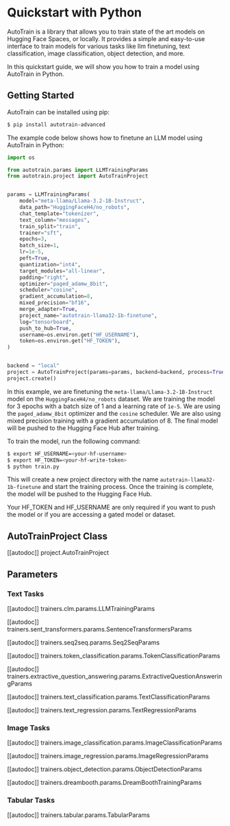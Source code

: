 # Quickstart with Python

AutoTrain is a library that allows you to train state of the art models on Hugging Face Spaces, or locally. 
It provides a simple and easy-to-use interface to train models for various tasks like llm finetuning, text classification, 
image classification, object detection, and more.

In this quickstart guide, we will show you how to train a model using AutoTrain in Python.

## Getting Started

AutoTrain can be installed using pip:

```bash
$ pip install autotrain-advanced
```

The example code below shows how to finetune an LLM model using AutoTrain in Python:

```python
import os

from autotrain.params import LLMTrainingParams
from autotrain.project import AutoTrainProject


params = LLMTrainingParams(
    model="meta-llama/Llama-3.2-1B-Instruct",
    data_path="HuggingFaceH4/no_robots",
    chat_template="tokenizer",
    text_column="messages",
    train_split="train",
    trainer="sft",
    epochs=3,
    batch_size=1,
    lr=1e-5,
    peft=True,
    quantization="int4",
    target_modules="all-linear",
    padding="right",
    optimizer="paged_adamw_8bit",
    scheduler="cosine",
    gradient_accumulation=8,
    mixed_precision="bf16",
    merge_adapter=True,
    project_name="autotrain-llama32-1b-finetune",
    log="tensorboard",
    push_to_hub=True,
    username=os.environ.get("HF_USERNAME"),
    token=os.environ.get("HF_TOKEN"),
)


backend = "local"
project = AutoTrainProject(params=params, backend=backend, process=True)
project.create()
```

In this example, we are finetuning the `meta-llama/Llama-3.2-1B-Instruct` model on the `HuggingFaceH4/no_robots` dataset.
We are training the model for 3 epochs with a batch size of 1 and a learning rate of `1e-5`.
We are using the `paged_adamw_8bit` optimizer and the `cosine` scheduler.
We are also using mixed precision training with a gradient accumulation of 8.
The final model will be pushed to the Hugging Face Hub after training.

To train the model, run the following command:

```bash
$ export HF_USERNAME=<your-hf-username>
$ export HF_TOKEN=<your-hf-write-token>
$ python train.py
```

This will create a new project directory with the name `autotrain-llama32-1b-finetune` and start the training process.
Once the training is complete, the model will be pushed to the Hugging Face Hub.

Your HF_TOKEN and HF_USERNAME are only required if you want to push the model or if you are accessing a gated model or dataset.

## AutoTrainProject Class

[[autodoc]] project.AutoTrainProject

## Parameters

### Text Tasks

[[autodoc]] trainers.clm.params.LLMTrainingParams

[[autodoc]] trainers.sent_transformers.params.SentenceTransformersParams

[[autodoc]] trainers.seq2seq.params.Seq2SeqParams

[[autodoc]] trainers.token_classification.params.TokenClassificationParams

[[autodoc]] trainers.extractive_question_answering.params.ExtractiveQuestionAnsweringParams

[[autodoc]] trainers.text_classification.params.TextClassificationParams

[[autodoc]] trainers.text_regression.params.TextRegressionParams

### Image Tasks

[[autodoc]] trainers.image_classification.params.ImageClassificationParams

[[autodoc]] trainers.image_regression.params.ImageRegressionParams

[[autodoc]] trainers.object_detection.params.ObjectDetectionParams

[[autodoc]] trainers.dreambooth.params.DreamBoothTrainingParams

### Tabular Tasks

[[autodoc]] trainers.tabular.params.TabularParams